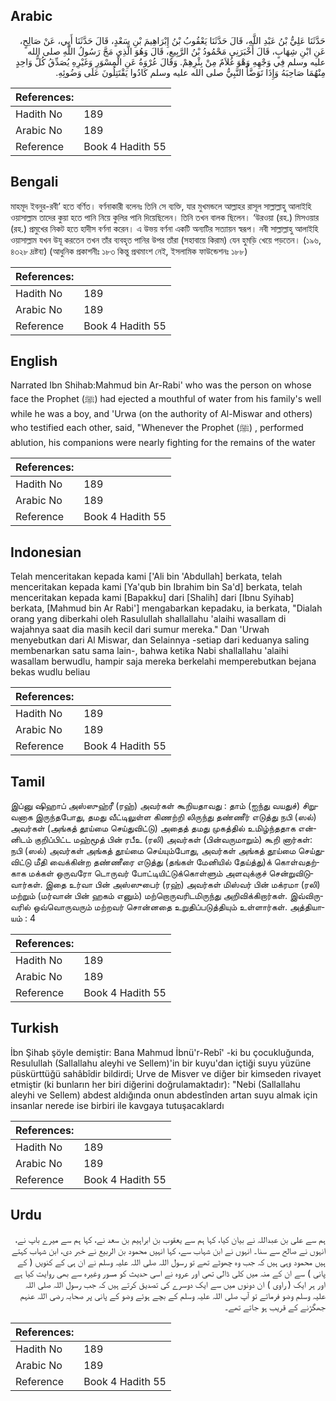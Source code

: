## Arabic


<div dir="rtl" lang="ar" style={{fontSize:'larger',backgroundColor:'#f8f9fa',padding:20}}>
حَدَّثَنَا عَلِيُّ بْنُ عَبْدِ اللَّهِ، قَالَ حَدَّثَنَا يَعْقُوبُ بْنُ إِبْرَاهِيمَ بْنِ سَعْدٍ، قَالَ حَدَّثَنَا أَبِي، عَنْ صَالِحٍ، عَنِ ابْنِ شِهَابٍ، قَالَ أَخْبَرَنِي مَحْمُودُ بْنُ الرَّبِيعِ، قَالَ وَهُوَ الَّذِي مَجَّ رَسُولُ اللَّهِ صلى الله عليه وسلم فِي وَجْهِهِ وَهْوَ غُلاَمٌ مِنْ بِئْرِهِمْ‏.‏ وَقَالَ عُرْوَةُ عَنِ الْمِسْوَرِ وَغَيْرِهِ يُصَدِّقُ كُلُّ وَاحِدٍ مِنْهُمَا صَاحِبَهُ وَإِذَا تَوَضَّأَ النَّبِيُّ صلى الله عليه وسلم كَادُوا يَقْتَتِلُونَ عَلَى وَضُوئِهِ‏.‏
</div>
<div style={{backgroundColor:'#f8f9fa',padding:20, marginBottom: 10}}><table> <thead> <tr> <th>References:</th> <th></th> </tr> </thead> <tbody><tr><td>Hadith No</td><td>189</td></tr><tr><td>Arabic No</td><td>189</td></tr><tr><td>Reference</td><td>Book 4 Hadith 55</td></tr></tbody></table></div>

## Bengali


<div dir="ltr" lang="bn" style={{fontSize:'larger',backgroundColor:'#f8f9fa',padding:20}}>
মাহমূদ ইবনুর-রবী’ হতে বর্ণিত। বর্ণনাকারী বলেনঃ তিনি সে ব্যক্তি, যার মুখমন্ডলে আল্লাহর রাসূল সাল্লাল্লাহু আলাইহি ওয়াসাল্লাম তাদের কুয়া হতে পানি নিয়ে কুলির পানি দিয়েছিলেন। তিনি তখন বালক ছিলেন। ‘উরওয়া (রহ.) মিসওয়ার (রহ.) প্রমুখের নিকট হতে হাদীস বর্ণনা করেন। এ উভয় বর্ণনা একটি অন্যটির সত্যায়ন স্বরূপ। নবী সাল্লাল্লাহু আলাইহি ওয়াসাল্লাম যখন উযূ করতেন তখন তাঁর ব্যবহৃত পানির উপর তাঁরা (সহাবায়ে কিরাম) যেন হুমড়ি খেয়ে পড়তেন। (১৯৬, ৪৩২৮ দ্রষ্টব্য) (আধুনিক প্রকাশনীঃ ১৮৩ কিন্তু প্রথমাংশ নেই, ইসলামিক ফাউন্ডেশনঃ ১৮৮)
</div>
<div style={{backgroundColor:'#f8f9fa',padding:20, marginBottom: 10}}><table> <thead> <tr> <th>References:</th> <th></th> </tr> </thead> <tbody><tr><td>Hadith No</td><td>189</td></tr><tr><td>Arabic No</td><td>189</td></tr><tr><td>Reference</td><td>Book 4 Hadith 55</td></tr></tbody></table></div>

## English


<div dir="ltr" lang="en" style={{fontSize:'larger',backgroundColor:'#f8f9fa',padding:20}}>
Narrated Ibn Shihab:Mahmud bin Ar-Rabi' who was the person on whose face the Prophet (ﷺ) had ejected a mouthful of water from his family's well while he was a boy, and 'Urwa (on the authority of Al-Miswar and others) who testified each other, said, "Whenever the Prophet (ﷺ) , performed ablution, his companions were nearly fighting for the remains of the water
</div>
<div style={{backgroundColor:'#f8f9fa',padding:20, marginBottom: 10}}><table> <thead> <tr> <th>References:</th> <th></th> </tr> </thead> <tbody><tr><td>Hadith No</td><td>189</td></tr><tr><td>Arabic No</td><td>189</td></tr><tr><td>Reference</td><td>Book 4 Hadith 55</td></tr></tbody></table></div>

## Indonesian


<div dir="ltr" lang="id" style={{fontSize:'larger',backgroundColor:'#f8f9fa',padding:20}}>
Telah menceritakan kepada kami ['Ali bin 'Abdullah] berkata, telah menceritakan kepada kami [Ya'qub bin Ibrahim bin Sa'd] berkata, telah menceritakan kepada kami [Bapakku] dari [Shalih] dari [Ibnu Syihab] berkata, [Mahmud bin Ar Rabi'] mengabarkan kepadaku, ia berkata, "Dialah orang yang diberkahi oleh Rasulullah shallallahu 'alaihi wasallam di wajahnya saat dia masih kecil dari sumur mereka." Dan 'Urwah menyebutkan dari Al Miswar, dan Selainnya -setiap dari keduanya saling membenarkan satu sama lain-, bahwa ketika Nabi shallallahu 'alaihi wasallam berwudlu, hampir saja mereka berkelahi memperebutkan bejana bekas wudlu beliau
</div>
<div style={{backgroundColor:'#f8f9fa',padding:20, marginBottom: 10}}><table> <thead> <tr> <th>References:</th> <th></th> </tr> </thead> <tbody><tr><td>Hadith No</td><td>189</td></tr><tr><td>Arabic No</td><td>189</td></tr><tr><td>Reference</td><td>Book 4 Hadith 55</td></tr></tbody></table></div>

## Tamil


<div dir="ltr" lang="ta" style={{fontSize:'larger',backgroundColor:'#f8f9fa',padding:20}}>
இப்னு ஷிஹாப் அஸ்ஸுஹ்ரீ (ரஹ்) அவர்கள் கூறியதாவது : தாம் (ஐந்து வயதுச்) சிறுவனாக இருந்தபோது, தமது வீட்டிலுள்ள கிணற்றி லிருந்து தண்ணீர் எடுத்து நபி (ஸல்) அவர்கள் (அங்கத் தூய்மை செய்துவிட்டு) அதைத் தமது முகத்தில் உமிழ்ந்ததாக என்னிடம் குறிப்பிட்ட மஹ்மூத் பின் ரபீஉ (ரலி) அவர்கள் (பின்வருமாறும்) கூறி னார்கள்: நபி (ஸல்) அவர்கள் அங்கத் தூய்மை செய்யும்போது, அவர்கள் அங்கத் தூய்மை செய்துவிட்டு மீதி வைக்கின்ற தண்ணீரை எடுத்து (தங்கள் மேனியில் தேய்த்து)க் கொள்வதற்காக மக்கள் ஒருவரோ டொருவர் போட்டியிட்டுக்கொள்ளும் அளவுக்குச் சென்றுவிடுவார்கள். இதை உர்வா பின் அஸ்ஸுபைர் (ரஹ்) அவர்கள் மிஸ்வர் பின் மக்ரமா (ரலி) மற்றும் (மர்வான் பின் ஹகம் எனும்) மற்றொருவரிடமிருந்து அறிவிக்கிறார்கள். இவ்விருவரில் ஒவ்வொருவரும் மற்றவர் சொன்னதை உறுதிப்படுத்தியும் உள்ளார்கள். அத்தியாயம் : 4
</div>
<div style={{backgroundColor:'#f8f9fa',padding:20, marginBottom: 10}}><table> <thead> <tr> <th>References:</th> <th></th> </tr> </thead> <tbody><tr><td>Hadith No</td><td>189</td></tr><tr><td>Arabic No</td><td>189</td></tr><tr><td>Reference</td><td>Book 4 Hadith 55</td></tr></tbody></table></div>

## Turkish


<div dir="ltr" lang="tr" style={{fontSize:'larger',backgroundColor:'#f8f9fa',padding:20}}>
İbn Şihab şöyle demiştir: Bana Mahmud İbnü'r-Rebî' -ki bu çocukluğunda, Resulullah (Sallallahu aleyhi ve Sellem)'in bir kuyu'dan içtiği suyu yüzüne püskürttüğü sahâbîdir bildirdi; Urve de Misver ve diğer bir kimseden rivayet etmiştir (ki bunların her biri diğerini doğrulamaktadır): "Nebi (Sallallahu aleyhi ve Sellem) abdest aldığında onun abdestînden artan suyu almak için insanlar nerede ise birbiri ile kavgaya tutuşacaklardı
</div>
<div style={{backgroundColor:'#f8f9fa',padding:20, marginBottom: 10}}><table> <thead> <tr> <th>References:</th> <th></th> </tr> </thead> <tbody><tr><td>Hadith No</td><td>189</td></tr><tr><td>Arabic No</td><td>189</td></tr><tr><td>Reference</td><td>Book 4 Hadith 55</td></tr></tbody></table></div>

## Urdu


<div dir="rtl" lang="ur" style={{fontSize:'larger',backgroundColor:'#f8f9fa',padding:20}}>
ہم سے علی بن عبداللہ نے بیان کیا، کہا ہم سے یعقوب بن ابراہیم بن سعد نے، کہا ہم سے میرے باپ نے، انہوں نے صالح سے سنا۔ انہوں نے ابن شہاب سے، کہا انہیں محمود بن الربیع نے خبر دی، ابن شہاب کہتے ہیں محمود وہی ہیں کہ جب وہ چھوٹے تھے تو رسول اللہ صلی اللہ علیہ وسلم نے ان ہی کے کنویں ( کے پانی ) سے ان کے منہ میں کلی ڈالی تھی اور عروہ نے اسی حدیث کو مسور وغیرہ سے بھی روایت کیا ہے اور ہر ایک ( راوی ) ان دونوں میں سے ایک دوسرے کی تصدیق کرتے ہیں کہ جب رسول اللہ صلی اللہ علیہ وسلم وضو فرماتے تو آپ صلی اللہ علیہ وسلم کے بچے ہوئے وضو کے پانی پر صحابہ رضی اللہ عنہم جھگڑنے کے قریب ہو جاتے تھے۔
</div>
<div style={{backgroundColor:'#f8f9fa',padding:20, marginBottom: 10}}><table> <thead> <tr> <th>References:</th> <th></th> </tr> </thead> <tbody><tr><td>Hadith No</td><td>189</td></tr><tr><td>Arabic No</td><td>189</td></tr><tr><td>Reference</td><td>Book 4 Hadith 55</td></tr></tbody></table></div>